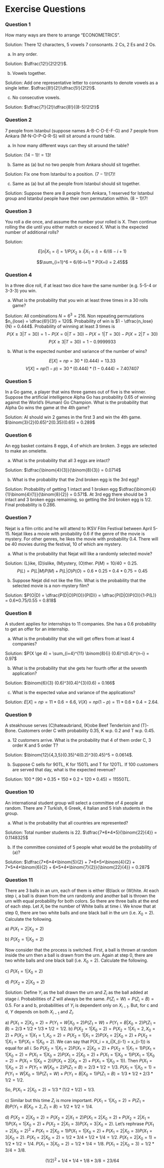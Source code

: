 # Exercise Questions

### Question 1

How many ways are there to arrange "ECONOMETRICS".

Solution: There 12 characters, 5 vowels 7 consonants. 2 Cs, 2 Es and 2 Os.

a) In any order.

Solution: $\dfrac{12!}{2!2!2!}$.

b) Vowels together.

Solution: Add one representative letter to consonants to denote vowels as a single letter. $\dfrac{8!}{2!}\dfrac{5!}{2!2!}$.

c) No consecutive vowels.

Solution: $\dfrac{7!}{2!}\dfrac{8!}{(8-5)!2!2!}$

<!-- Permutation/Combination -->

### Question 2

7 people from Istanbul (suppose names A-B-C-D-E-F-G) and 7 people from Ankara (M-N-O-P-Q-R-S) will sit around a round table.

a) In how many different ways can they sit around the table?

Solution: $(14-1)! = 13!$

b) Same as (a) but no two people from Ankara should sit together.

Solution: Fix one from Istanbul to a position. $(7-1)!(7)!$

c) Same as (a) but all the people from Istanbul should sit together.

Solution: Suppose there are 8 people from Ankara, 1 reserved for Istanbul group and Istanbul people have their own permutation within. $(8-1)!7!$

<!-- Expectation -->

### Question 3

You roll a die once, and assume the number your rolled is X. Then continue rolling the die until you either match or exceed X. What is the expected number of additional rolls?

Solution:

$$E[n|X_1=i] = 1/P(X_2 \ge i| X_1 = i) = 6/(6-i+1)$$

$$\sum_{i=1}^6 = 6/(6-i+1) * P(X=i) = 2.45$$


<!-- Expectation -->

### Question 4

In a three dice roll, if at least two dice have the same number (e.g. 5-5-4 or 3-3-3) you win.

a) What is the probability that you win at least three times in a 30 rolls game?

Solution:
All combinations $N = 6^3 = 216$.
Non repeating permutations $n_{lose} = \dfrac{6!}{3!} = 120$.
Probability of win is $1 - \dfrac{n_lose}{N} = 0.444$.
Probability of winning at least 3 times is
$$P(X \ge 3| T = 30) = 1 - P(X = 0|T=30) - P(X = 1|T=30) - P(X=2|T=30)$$
$$P(X \ge 3| T = 30) = 1 - 0.9999933$$

b) What is the expected number and variance of the number of wins?

$$E[X] = np = 30*(0.444) = 13.33$$
$$V[X] = np(1-p) = 30*(0.444)*(1-0.444) = 7.407407$$

<!-- Negative Binomial -->

### Question 5

In a Go game, a player that wins three games out of five is the winner. Suppose the artificial intelligence Alpha Go has probability 0.65 of winning against the World's (Human) Go Champion. What is the probability that Alpha Go wins the game at the 4th game?

Solution: AI should win 2 games in the first 3 and win the 4th game. $\binom{3}{2}(0.65)^2(0.35)(0.65) = 0.289$

<!-- Hypergeometric  -->
<!-- Negative binomial  -->

### Question 6

An egg basket contains 8 eggs, 4 of which are broken. 3 eggs are selected to make an omelette.

a) What is the probability that all 3 eggs are intact?

Solution: $\dfrac{\binom{4}{3}}{\binom{8}{3}} = 0.0714$

b) What is the probability that the 2nd broken egg is the 3rd egg?

Solution: Probability of getting 1 intact and 1 broken egg $\dfrac{\binom{4}{1}\binom{4}{1}}{\binom{8}{2}} = 0.571$. At 3rd egg there should be 3 intact and 3 broken eggs remaining, so getting the 3rd broken egg is 1/2. Final probability is $0.286$.

<!-- Conditional Probability -->

### Question 7

Nejat is a film critic and he will attend to IKSV Film Festival between April 5-15. Nejat likes a movie with probability 0.6 if the genre of the movie is mystery. For other genres, he likes the movie with probability 0.4. There will be 40 movies during the festival, 10 of which are mystery.

a) What is the probability that Nejat will like a randomly selected movie?

Solution: (L)ike, (D)islike, (M)ystery, (O)ther. $P(M) = 10/40 = 0.25$.
$$P(L) = P(L|M)P(M) + P(L|O)P(O) = 0.6*0.25 + 0.4*0.75 = 0.45$$

b) Suppose Nejat did not like the film. What is the probability that the selected movie is a non-mystery film?

Solution: $P(O|D) = \dfrac{P(D|O)P(O)}{P(D)} = \dfrac{P(D|O)P(O)}{1-P(L)} = 0.6*0.75/0.55 = 0.818$

<!-- Binomial Distribution -->

### Question 8

A student applies for internships to 11 companies. She has a 0.6 probability to get an offer for an internship.

a) What is the probability that she will get offers from at least 4 companies?

Solution: $P(X \ge 4) = \sum_{i=4}^{11} \binom{8}{i} (0.6)^i(0.4)^{n-i} = 0.97$

b) What is the probability that she gets her fourth offer at the seventh application?

Solution: $\binom{6}{3} (0.6)^3(0.4)^{3}(0.6) = 0.166$

c) What is the expected value and variance of the applications?

Solution: $E[X] = np = 11*0.6 = 6.6$, $V(X) = np(1-p) = 11*0.6*0.4 = 2.64$.

<!-- Multinomial Distribution -->

### Question 9

A steakhouse serves (C)hateaubriand, (K)obe Beef Tenderloin and (T)-Bone. Customers order C with probability 0.35, K w.p. 0.2 and T w.p. 0.45.

a) 12 customers arrive. What is the probability that 4 of them order C, 3 order K and 5 order T?

Solution: $\binom{12}{4,3,5}(0.35)^4(0.2)^3(0.45)^5 = 0.0614$.

b) Suppose C sells for 90TL, K for 150TL and T for 120TL. If 100 customers are served that day, what is the expected revenue?

Solution: $100*(90*0.35 + 150*0.2 + 120*0.45) = 11550TL$.

### Question 10

An international student group will select a committee of 4 people at random. There are 7 Turkish, 6 Greek, 4 Italian and 5 Irish students in the group.

a) What is the probability that all countries are represented?

Solution: Total number students is 22. $\dfrac{7*6*4*5}{\binom{22}{4}} = 0.1148325$

b) If the committee consisted of 5 people what would be the probability of (a)?

Solution: $\dfrac{7*6*4*\binom{5}{2} + 7*6*5*\binom{4}{2} + 7*5*4*\binom{6}{2} + 6*5*4*\binom{7}{2}}{\binom{22}{4}} = 0.287$

### Question 11

There are 3 balls in an urn, each of them is either (B)lack or (W)hite. At each step $i$, a ball is drawn from the urn randomly and another ball is thrown the urn with equal probability for both colors. So there are three balls at the end of each step. Let $X_i$ be the number of White balls at time $i$. We know that at step 0, there are two white balls and one black ball in the urn (i.e. $X_0 = 2$). Calculate the following.

a\) $P(X_1 = 2 | X_0 = 2)$

b\) $P(X_2 = 1 | X_0 = 2)$

Now consider that the process is switched. First, a ball is thrown at random inside the urn then a ball is drawn from the urn. Again at step 0, there are two white balls and one black ball (i.e. $X_0 = 2$). Calculate the following.

c\) $P(X_1 = 1 | X_0 = 2)$

d\) $P(X_2 = 2 | X_0 = 2)$

Solution: Define $Y_i$ as the ball drawn the urn and $Z_i$ as the ball added at stage $i$. Probabilities of $Z$ will always be the same. $P(Z_i=W) = P(Z_i=B) = 0.5$. For a and b, probabilities of $Y_i$ is dependent only on $X_{i-1}$. But, for c and d, $Y$ depends on both $X_{i-1}$ and $Z_i$.

a\) $P(X_1 = 2 | X_0 = 2) = P(Y_1 = W|X_0=2)P(Z_1 = W) + P(Y_1 = B|X_0=2)P(Z_1 = B) = 2/3*1/2 + 1/3*1/2 = 1/2$.
b\) $P(X_2 = 1|X_0=2) = P(X_2 = 1| X_1 = 2, X_0=2) + P(X_2 = 1| X_1 = 1,X_0=2) = P(X_2=1|X_1=2)P(X_1=2|X_0=2) + P(X_2=1|X_1=1)P(X_1=1|X_0=2)$. We can say that P(X_i = x_i|X_{i-1} = x_{i-1}) is equal for all $i$. So $P(X_2=1|X_1=2)P(X_1=2|X_0=2) + P(X_2=1|X_1=1)P(X_1=1|X_0=2) = P(X_1=1|X_0=2)P(X_1=2|X_0=2) + P(X_1=1|X_0=1)P(X_1=1|X_0=2) = P(X_1=1|X_0=2)(P(X_1=2|X_0=2)+P(X_1=1|X_0=1))$. Then $P(X_1=1|X_0=2) = P(Y_1=W|X_0=2)P(Z_1=B) = 2/3*1/2 = 1/3$. $P(X_1=1|X_0=1) = P(Y_1 = W|X_0=1)P(Z_1 = W) + P(Y_1 = B|X_0=1)P(Z_1 = B) = 1/3*1/2 + 2/3*1/2 = 1/2$.

So, $P(X_1 = 2 | X_0 = 2) = 1/3*(1/2 + 1/2) = 1/3$.

c\) Similar but this time $Z_i$ is more important. $P(X_1 = 1 | X_0 = 2) = P(Z_1 = B)P(Y_1 = B|X_0=2,Z_1=B) = 1/2*1/2=1/4$.

d\) $P(X_2 = 2 | X_0 = 2) = P(X_2 = 2 | X_1 = 2)P(X_1 = 2 | X_0 = 2) + P(X_2 = 2 | X_1 = 1)P(X_1 = 1 | X_0 = 2) + P(X_2 = 2 | X_1 = 3)P(X_1 = 3 | X_0 = 2)$. Let's rephrase $P(X_1 = 2 | X_0 = 2)^2 + P(X_1 = 2 | X_0 = 1)P(X_1 = 1 | X_0 = 2) + P(X_1 = 2 | X_0 = 3)P(X_1 = 3 | X_0 = 2)$. $P(X_1 = 2 | X_0 = 2) = 1/2*3/4 + 1/2*1/4 = 1/2$. $P(X_1 = 2|X_0 = 1) = 1/2*1/2 = 1/4$. $P(X_1 = 3|X_0 = 2) = 1/2*1/4 = 1/8$. $P(X_1 = 2|X_0 = 3) = 1/2*3/4 = 3/8$.

$$(1/2)^2 + 1/4 * 1/4 + 1/8*3/8 = 23/64$$

